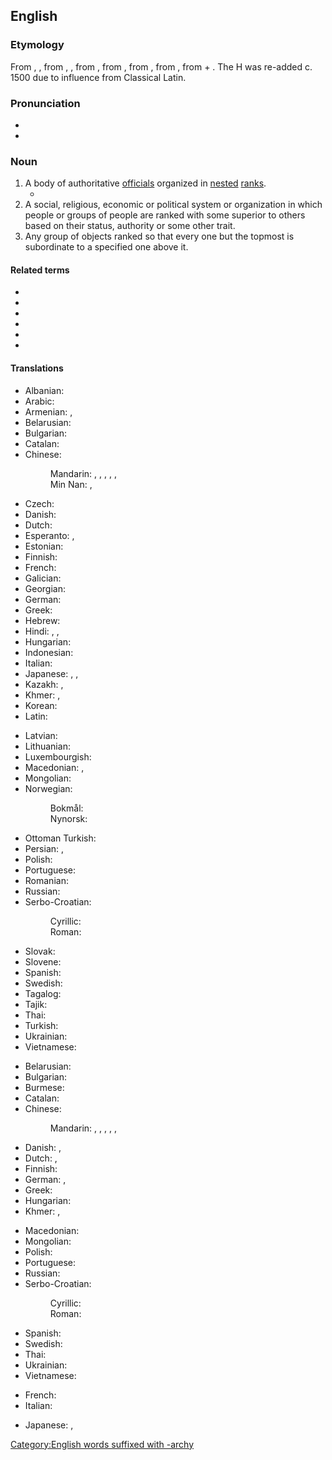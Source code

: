 ==English==

===Etymology===
From {{inh|en|enm|ierarchie}}, {{m|enm|jerarchie}}, from {{der|en|fro|ierarchie}}, {{m|fro|jerarchie}}, from {{der|en|LL.|ierarchia}}, from {{der|en|la|hierarchia}}, from {{der|en|grc|ἱεραρχία||rule of a high priest}}, from {{m|grc|ἱεράρχης||high priest}}, from {{m|grc|ἱερός||holy}} + {{m|grc|ἄρχω||I rule}}. The H was re-added c. 1500 due to influence from Classical Latin.

===Pronunciation===
* {{IPA|en|/ˈhaɪ.ə.ɹɑː(ɹ).ki/|/ˈhaɪ.ɹɑː(ɹ).ki/}}
* {{audio|en|en-us-hierarchy.ogg|Audio (US)}}

===Noun===
{{en-noun}}

# A body of authoritative [[official]]s organized in [[nested]] [[rank]]s.
#* {{quote-journal|en|date=2013-08-10|volume=408|issue=8848|magazine={{w|The Economist}}|author=Lexington
|title=[http://www.economist.com/news/united-states/21583274-new-wave-press-barons-should-not-allow-newspapers-become-niche-products-keeping Keeping the mighty honest]
|passage=The ''[Washington] Post's'' proprietor through those turbulent [Watergate] days, Katharine Graham, held a double place in Washington’s '''hierarchy''': at once regal Georgetown hostess and scrappy newshound, ready to hold the establishment to account.}}
# A social, religious, economic or political system or organization in which people or groups of people are ranked with some superior to others based on their status, authority or some other trait.
# Any group of objects ranked so that every one but the topmost is subordinate to a specified one above it.

====Related terms====
* {{l|en|hierarch}}
* {{l|en|hierarchic}}
* {{l|en|hierarchical}}
* {{l|en|hierarchically}}
* {{l|en|hierarchize}}
* {{l|en|hierarchization}}

====Translations====
{{trans-top|body of authoritative officials organised by rank}}
* Albanian: {{t+|sq|hierarki|f}}
* Arabic: {{t|ar|سِلْسِلَةُ مَراتِب|f}}
* Armenian: {{t+|hy|հիերարխիա}}, {{t+|hy|պաշտոնակարգություն}}
* Belarusian: {{t|be|іера́рхія|f}}
* Bulgarian: {{t+|bg|йера́рхия|f}}
* Catalan: {{t+|ca|jerarquia|f}}
* Chinese:
*: Mandarin: {{t+|cmn|等級制度|sc=Hani}}, {{t+|cmn|等级制度|tr=děngjí zhìdù|sc=Hani}}, {{t+|cmn|階層|sc=Hani}}, {{t+|cmn|阶层|tr=jiēcéng|sc=Hani}}, {{t+|cmn|層次}}, {{t+|cmn|层次|tr=céngcì|sc=Hani}}
*: Min Nan: {{t+|nan|階層}}, {{t|nan|阶层|tr=kai-chân}}
* Czech: {{t+|cs|hierarchie|f}}
* Danish: {{t+|da|hierarki|n}}
* Dutch: {{t+|nl|hiërarchie|f}}
* Esperanto: {{t|eo|hierarkio}}, {{t|eo|hierarĥio}}
* Estonian: {{t|et|hierarhia}}
* Finnish: {{t+|fi|hierarkia}}
* French: {{t+|fr|hiérarchie|f}}
* Galician: {{t|gl|xerarquía|f}}
* Georgian: {{t|ka|იერარქია}}
* German: {{t+|de|Hierarchie|f}}
* Greek: {{t+|el|ιεραρχία|f}}
* Hebrew: {{t|he|הייררכיה|f|tr=hiyerárkhya}}
* Hindi: {{t|hi|पदानुक्रम|m}}, {{t+|hi|अनुक्रम|m}}, {{t|hi|हाइरार्की|f}}
* Hungarian: {{t+|hu|hierarchia}}
* Indonesian: {{t+|id|hierarki}}
* Italian: {{t+|it|gerarchia|f}}
* Japanese: {{t+|ja|階層|tr=かいそう, kaisō|sc=Jpan}}, {{t+|ja|序列|tr=じょれつ, joretsu|sc=Jpan}}, {{t+|ja|ヒエラルキー|tr=hierarukī}}
* Kazakh: {{t|kk|иерархия}}, {{t|kk|баспалдақ}}
* Khmer: {{t|km|ទំរង់ស័ក្តិ}}, {{t|km|យសស័ក្តិ}}
* Korean: {{t+|ko|계층}}
* Latin: {{t|la|hierarchia|f}}
{{trans-mid}}
* Latvian: {{t|lv|hierarhija|f}}
* Lithuanian: {{t|lt|hierarchija|f}}
* Luxembourgish: {{t|lb|Hierarchie}}
* Macedonian: {{t|mk|хиерархија|f}}, {{t|mk|чинослед|m}}
* Mongolian: {{t-needed|mn}}
* Norwegian:
*: Bokmål: {{t|nb|hierarki|n}}
*: Nynorsk: {{t|nn|hierarki|n}}
* Ottoman Turkish: {{t|ota|سلسلهء مراتب|tr=silsile-i merâtib|sc=ota-Arab}}
* Persian: {{t|fa|سلسله‌مراتب|tr=selsele-ye marâteb}}, {{t|fa|پایگان|tr=pāygān}}
* Polish: {{t+|pl|hierarchia|f}}
* Portuguese: {{t+|pt|hierarquia|f}}
* Romanian: {{t+|ro|ierarhie|f}}
* Russian: {{t+|ru|иера́рхия|f}}
* Serbo-Croatian:
*: Cyrillic: {{t|sh|хијера̀рхија|f}}
*: Roman: {{t+|sh|hijeràrhija|f}}
* Slovak: {{t|sk|hierarchia|f}}
* Slovene: {{t+|sl|hierarhija|f}}
* Spanish: {{t+|es|jerarquía|f}}
* Swedish: {{t+|sv|hierarki|c}}
* Tagalog: {{t|tl|halpunuan}}
* Tajik: {{t|tg|иерархия}}
* Thai: {{t+|th|ลำดับชั้น}}
* Turkish: {{t+|tr|hiyerarşi}}
* Ukrainian: {{t|uk|ієра́рхія|f}}
* Vietnamese: {{t-needed|vi}}
{{trans-bottom}}

{{trans-top|class of objects}}
* Belarusian: {{t|be|іера́рхія|f}}
* Bulgarian: {{t+|bg|йера́рхия|f}}
* Burmese: {{t-needed|my}}
* Catalan: {{t+|ca|jerarquia|f}}
* Chinese:
*: Mandarin: {{t+|cmn|等級制度|sc=Hani}}, {{t+|cmn|等级制度|tr=děngjí zhìdù|sc=Hani}}, {{t+|cmn|階層|sc=Hani}}, {{t+|cmn|阶层|tr=jiēcéng|sc=Hani}}, {{t+|cmn|層次}}, {{t+|cmn|层次|tr=céngcì|sc=Hani}}
* Danish: {{t+|da|hierarki|n}}, {{t|da|rangorden|c}}
* Dutch: {{t+|nl|hiërarchie|f}}, {{t+|nl|rangorde|f}}
* Finnish: {{t+|fi|hierarkia}}
* German: {{t+|de|Hierarchie|f}}, {{t|de|Rangordnung|f}}
* Greek: {{t+|el|ιεραρχία|f}}
* Hungarian: {{t+|hu|hierarchia}}
* Khmer: {{t|km|លំដាប់សក្តិ}}, {{t|km|អនុក្រម}}
{{trans-mid}}
* Macedonian: {{t|mk|хиерархија|f}}
* Mongolian: {{t-needed|mn}}
* Polish: {{t+|pl|hierarchia|f}}
* Portuguese: {{t+|pt|hierarquia|f}}
* Russian: {{t+|ru|иера́рхия|f}}
* Serbo-Croatian:
*: Cyrillic: {{t|sh|хијера̀рхија|f}}
*: Roman: {{t+|sh|hijeràrhija|f}}
* Spanish: {{t+|es|jerarquía|f}}
* Swedish: {{t+|sv|hierarki|c}}
* Thai: {{t+|th|ลำดับชั้น}}
* Ukrainian: {{t|uk|ієра́рхія|f}}
* Vietnamese: {{t-needed|vi}}
{{trans-bottom}}

{{checktrans-top}}
* French: {{t+check|fr|hiérarchie|f}}
* Italian: {{t+check|it|gerarchia|f}}
{{trans-mid}}
* Japanese: {{t-check|ja|階層性|tr=かいそうせい, kaisōsei}}, {{t+check|ja|序列|tr=じょれつ, joretsu}}
{{trans-bottom}}

[[Category:English words suffixed with -archy]]